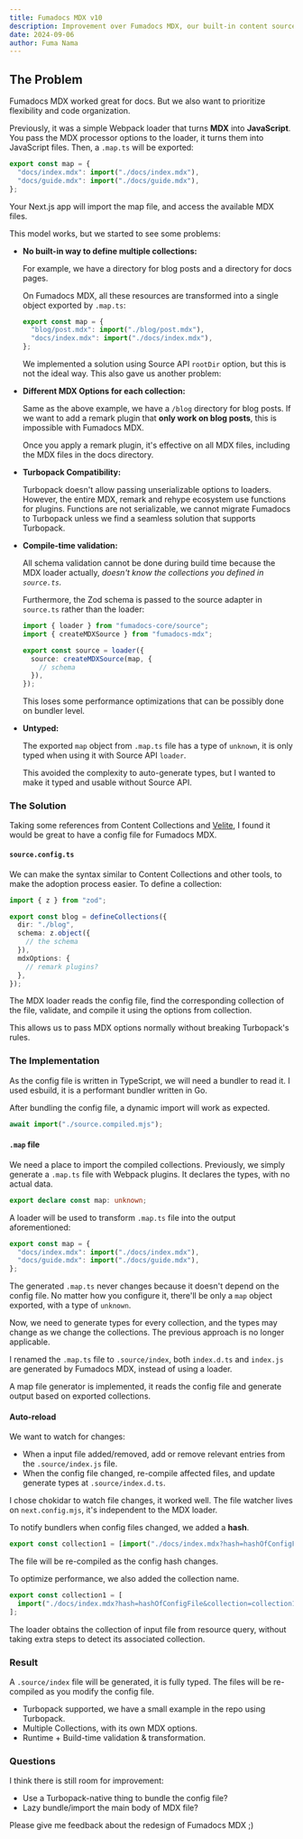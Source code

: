 ```yaml
---
title: Fumadocs MDX v10
description: Improvement over Fumadocs MDX, our built-in content source.
date: 2024-09-06
author: Fuma Nama
---
```


## The Problem

Fumadocs MDX worked great for docs. But we also want to prioritize flexibility and code organization.

Previously, it was a simple Webpack loader that turns **MDX** into **JavaScript**.
You pass the MDX processor options to the loader, it turns them into JavaScript files.
Then, a `.map.ts` will be exported:

```ts
export const map = {
  "docs/index.mdx": import("./docs/index.mdx"),
  "docs/guide.mdx": import("./docs/guide.mdx"),
};
```

Your Next.js app will import the map file, and access the available MDX files.

This model works, but we started to see some problems:

- **No built-in way to define multiple collections:**

  For example, we have a directory for blog posts and a directory for docs pages.

  On Fumadocs MDX, all these resources are transformed into a single object exported by `.map.ts`:

  ```ts
  export const map = {
    "blog/post.mdx": import("./blog/post.mdx"),
    "docs/index.mdx": import("./docs/index.mdx"),
  };
  ```

  We implemented a solution using Source API `rootDir` option, but this is not the ideal way.
  This also gave us another problem:

- **Different MDX Options for each collection:**

  Same as the above example, we have a `/blog` directory for blog posts.
  If we want to add a remark plugin that **only work on blog posts**, this is impossible with Fumadocs MDX.

  Once you apply a remark plugin, it's effective on all MDX files, including the MDX files in the docs directory.

- **Turbopack Compatibility:**

  Turbopack doesn't allow passing unserializable options to loaders.
  However, the entire MDX, remark and rehype ecosystem use functions for plugins.
  Functions are not serializable, we cannot migrate Fumadocs to Turbopack unless we find a seamless solution that supports Turbopack.

- **Compile-time validation:**

  All schema validation cannot be done during build time because the MDX loader actually, _doesn't know the collections you defined in `source.ts`._

  Furthermore, the Zod schema is passed to the source adapter in `source.ts` rather than the loader:

  ```ts
  import { loader } from "fumadocs-core/source";
  import { createMDXSource } from "fumadocs-mdx";

  export const source = loader({
    source: createMDXSource(map, {
      // schema
    }),
  });
  ```

  This loses some performance optimizations that can be possibly done on bundler level.

- **Untyped:**

  The exported `map` object from `.map.ts` file has a type of `unknown`, it is only typed when using it with Source API `loader`.

  This avoided the complexity to auto-generate types, but I wanted to make it typed and usable without Source API.

### The Solution

Taking some references from Content Collections and [Velite](https://velite.js.org), I found it would be great to have a config file for Fumadocs MDX.

#### `source.config.ts`

We can make the syntax similar to Content Collections and other tools, to make the adoption process easier.
To define a collection:

```ts
import { z } from "zod";

export const blog = defineCollections({
  dir: "./blog",
  schema: z.object({
    // the schema
  }),
  mdxOptions: {
    // remark plugins?
  },
});
```

The MDX loader reads the config file, find the corresponding collection of the file, validate, and compile it using the options from collection.

This allows us to pass MDX options normally without breaking Turbopack's rules.

### The Implementation

As the config file is written in TypeScript, we will need a bundler to read it.
I used esbuild, it is a performant bundler written in Go.

After bundling the config file, a dynamic import will work as expected.

```js
await import("./source.compiled.mjs");
```

#### `.map` file

We need a place to import the compiled collections.
Previously, we simply generate a `.map.ts` file with Webpack plugins.
It declares the types, with no actual data.

```ts
export declare const map: unknown;
```

A loader will be used to transform `.map.ts` file into the output aforementioned:

```ts
export const map = {
  "docs/index.mdx": import("./docs/index.mdx"),
  "docs/guide.mdx": import("./docs/guide.mdx"),
};
```

The generated `.map.ts` never changes because it doesn't depend on the config file.
No matter how you configure it, there'll be only a `map` object exported, with a type of `unknown`.

Now, we need to generate types for every collection, and the types may change as we change the collections.
The previous approach is no longer applicable.

I renamed the `.map.ts` file to `.source/index`, both `index.d.ts` and `index.js` are generated by Fumadocs MDX, instead of using a loader.

A map file generator is implemented, it reads the config file and generate output based on exported collections.

#### Auto-reload

We want to watch for changes:

- When a input file added/removed, add or remove relevant entries from the `.source/index.js` file.
- When the config file changed, re-compile affected files, and update generate types at `.source/index.d.ts`.

I chose chokidar to watch file changes, it worked well.
The file watcher lives on `next.config.mjs`, it's independent to the MDX loader.

To notify bundlers when config files changed, we added a **hash**.

```ts
export const collection1 = [import("./docs/index.mdx?hash=hashOfConfigFile")];
```

The file will be re-compiled as the config hash changes.

To optimize performance, we also added the collection name.

```ts
export const collection1 = [
  import("./docs/index.mdx?hash=hashOfConfigFile&collection=collection1"),
];
```

The loader obtains the collection of input file from resource query, without taking extra steps to detect its associated collection.

### Result

A `.source/index` file will be generated, it is fully typed.
The files will be re-compiled as you modify the config file.

- Turbopack supported, we have a small example in the repo using Turbopack.
- Multiple Collections, with its own MDX options.
- Runtime + Build-time validation & transformation.

### Questions

I think there is still room for improvement:

- Use a Turbopack-native thing to bundle the config file?
- Lazy bundle/import the main body of MDX file?

Please give me feedback about the redesign of Fumadocs MDX ;)
